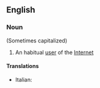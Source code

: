 ==English==

===Noun===
{{wikipedia}}
{{en-noun}} (Sometimes capitalized)

# An habitual [[user]] of the [[Internet]]

====Translations====
{{trans-top|internaut}}
* Italian: {{t-|it|internauta|m|f}}
{{mid}}

{{bottom}}
